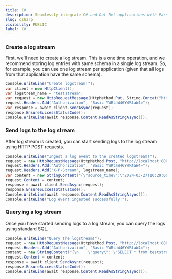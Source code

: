 ```yaml
---
title: C#
description: Seamlessly integrate C# and Dot Net applications with Parseable for streamlined data management and enhanced performance. Get started today! 
slug: csharp
visibility: PUBLIC
label: C#
---
```


<head>
<title>C# Application Integration to Parseable | Parseable</title>
<meta charSet="utf-8" />
<meta name="twitter:card" content="summary" />
</head>


### Create a log stream

First, we'll need to create a log stream. This is a one time operation, and we recommend storing log entries with same schema in a single log stream. So, for example, you can use one log stream per application (given that all logs from that application have the same schema).

```csharp showLineNumbers
Console.WriteLine("Create logstream!");
var client = new HttpClient();
var logstream_name = "teststream";
var request = new HttpRequestMessage(HttpMethod.Put, String.Concat("http://localhost:8000/api/v1/logstream/", logstream_name));
request.Headers.Add("Authorization", "Basic YWRtaW46YWRtaW4=");
var response = await client.SendAsync(request);
response.EnsureSuccessStatusCode();
Console.WriteLine(await response.Content.ReadAsStringAsync());
```

### Send logs to the log stream

After log stream is created, you can start sending logs to the log stream using HTTP POST requests.

```csharp showLineNumbers
Console.WriteLine("Ingest a log event to the created logstream!");
request = new HttpRequestMessage(HttpMethod.Post, "http://localhost:8000/api/v1/ingest");
request.Headers.Add("Authorization", "Basic YWRtaW46YWRtaW4=");
request.Headers.Add("X-P-Stream", logstream_name);
var content = new StringContent("{\"source_time\":\"2024-03-27T10:29:00.434Z\",\"level\":\"info\",\"message\":\"Application is failing\",\"version\":\"1.2.0\",\"user_id\":13912,\"device_id\":4138,\"session_id\":\"abc\",\"os\":\"Windows\",\"host\":\"112.168.1.110\",\"location\":\"ngeuprqhynuvpxgp\",\"request_body\":\"rnkmffyawtdcindtrdqruyxbndbjpfsptzpwtujbmkwcqastmxwbvjwphmyvpnhordwljnodxhtvpjesjldtifswqbpyuhlcytmm\",\"status_code\":300,\"app_meta\":\"ckgpibhmlusqqfunnpxbfxbc\", \"new_field_added_by\":\"ingester 8020\"}", null, "application/json");
request.Content = content;
response = await client.SendAsync(request);
response.EnsureSuccessStatusCode();
Console.WriteLine(await response.Content.ReadAsStringAsync());
Console.WriteLine("Log event ingested successfully!");

```

### Querying a log stream

Once you have started sending logs to a log stream, you can query the logs using standard SQL.

```csharp showLineNumbers
Console.WriteLine("Query the logstream!");
request = new HttpRequestMessage(HttpMethod.Post, "http://localhost:8000/api/v1/query");
request.Headers.Add("Authorization", "Basic YWRtaW46YWRtaW4=");
content = new StringContent("{\n    \"query\": \"SELECT * from teststream\",\n    \"startTime\": \"2024-03-27T00:00:00.000Z\",\n    \"endTime\": \"2024-03-28T23:59:00.000Z\"\n}\n", null, "application/json");
request.Content = content;
response = await client.SendAsync(request);
response.EnsureSuccessStatusCode();
Console.WriteLine(await response.Content.ReadAsStringAsync());
```
